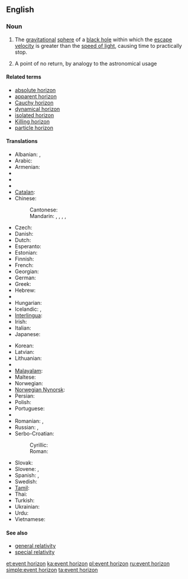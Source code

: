 {{wikipedia}}
==English==

===Noun===
{{en-noun|sg=[[event]] [[horizon]]}}

# {{astrophysics}} The [[gravitational]] [[sphere]] of a [[black hole]] within which the [[escape velocity]] is greater than the [[speed of light]], causing time to practically stop.
# A point of no return, by analogy to the astronomical usage

====Related terms====
* [[absolute horizon]]
* [[apparent horizon]]
* [[Cauchy horizon]]
* [[dynamical horizon]]
* [[isolated horizon]]
* [[Killing horizon]]
* [[particle horizon]]

====Translations====
{{trans-top|gravitational sphere within which light cannot escape}}
* Albanian: {{t|sq|horizont i ngjarjes|m}}, {{t|sq|horizont i ngjarjeve|m}}
* Arabic: {{t|ar|أفق الحدث|m|tr=ʾufuq al-ḥadaṯ}}
* Armenian: {{t-|hy|պատահարների հորիզոն|tr=pataharneri horizon}}
* {{trreq|eu}}
* {{trreq|bn}}
* {{trreq|bg}}
* [[Catalan]]: {{t-|ca|horitzó d'esdeveniments|m}}
* Chinese:
*: Cantonese: {{tø|zh-yue|事界|tr=si6 gaai3|sc=Hani}}
*: Mandarin: {{t|zh|事件視界|sc=Hani}}, {{t|zh|事件视界|tr=shìjiàn shìjiè|sc=Hani}}, {{t|zh|視界|sc=Hani}}, {{t|zh|视界|tr=shìjiè|sc=Hani}}, {{t|zh|事界|tr=shìjiè|sc=Hani}}
* Czech: {{t-|cs|horizont událostí|m}}
* Danish: {{t-|da|begivenhedshorisont|c}}
* Dutch: {{t-|nl|waarnemingshorizon}}
* Esperanto: {{t-|eo|eventa horizonto|xs=Esperanto}}
* Estonian: {{t|et|sündmuste horisont}}
* Finnish: {{t-|fi|tapahtumahorisontti}}
* French: {{t+|fr|horizon des événements|m}}
* Georgian: {{t-|ka|მოვლენათა ჰორიზონტი|sc=Geor|xs=Georgian}}
* German: {{t+|de|Ereignishorizont|m}}
* Greek: {{t|el|ορίζοντας γεγονότων|m|tr=orizontas yegonoton}}
* Hebrew: {{t-|he|אופק אירועים}}
* {{trreq|hi}}
* Hungarian: {{t-|hu|eseményhorizont}}
* Icelandic: {{t|is|sjónhvörf|n|p}}, {{t|is|skynmörk|n|p}}
* [[Interlingua]]: {{t-|ia|horizonte de eventos|xs=Interlingua}}
* Irish: {{t|ga|léaslíne theagmhais|f|xs=Irish}}
* Italian: {{t-|it|orizzonte degli eventi|m}}
* Japanese: {{t-|ja|事象の地平面|tr=じしょうのちへいめん, romaji jishō no chiheimen|sc=Jpan}}
{{trans-mid}}
* Korean: {{t-|ko|사상의 지평선|tr=sasang'ui jiphyeoseon|sc=Hang}}
* Latvian: {{t-|lv|notikumu horizonts|m|xs=Latvian}}
* Lithuanian: {{t-|lt|įvykių horizontas|m|xs=Lithuanian}}
* {{trreq|mk}}
* [[Malayalam]]: {{t|ml|സംഭവചക്രവാളം|sc=Mlym|xs=Malayalam}}
* Maltese: {{t|mt|orizzont avveniment|m|xs=Maltese}}
* Norwegian: {{t-|no|hendelseshorisont}}
* [[Norwegian Nynorsk]]: {{t-|nn|hendelseshorisont|xs=Norwegian Nynorsk}}
* Persian: {{t-|fa|افق رویداد|xs=Persian}}
* Polish: {{t-|pl|horyzont zdarzeń|m}}
* Portuguese: {{t-|pt|horizonte de eventos|m}}
* {{trreq|pa}}
* Romanian: {{t|ro|orizontul evenimentelor}},  {{t|ro|orizont de evenimente}}
* Russian: {{t-|ru|горизонт событий|m|tr=gorizónt sobýtij}},  {{t-|ru|сфера Шварцшильда|f|tr=sféra Švárcšil’da}}
* Serbo-Croatian:
*: Cyrillic: {{t|sh|хоризонт догађаја|sc=Cyrl|xs=Serbo-Croatian}}
*: Roman: {{t|sh|horizont događaja|xs=Serbo-Croatian}}
* Slovak: {{t-|sk|horizont udalostí}}
* Slovene: {{t-|sl|horizont dogodkov|m}},  {{t-|sl|dogodkovno obzorje|n|alt=dogódkovno obzórje}}
* Spanish: {{t-|es|horizonte de sucesos|m}},  {{t-|es|horizonte de eventos|m}}
* Swedish: {{t+|sv|händelsehorisont}}
* [[Tamil]]: {{t|ta|நிகழ்வெல்லை|xs=Tamil}}
* Thai: {{t|th|ขอบฟ้า เหตุการณ์|tr=kòp-fáa hàyt-gaan}}
* Turkish: {{t-|tr|olay ufku}}
* Ukrainian: {{t|uk|горизонт подій|xs=Ukrainian}}
* Urdu: {{t|ur|افق وقیعہ|xs=Urdu}}
* Vietnamese: {{t-|vi|chân trời sự kiện|xs=Vietnamese}}
{{trans-bottom}}

====See also====
* [[general relativity]]
* [[special relativity]]

[[et:event horizon]]
[[ka:event horizon]]
[[pl:event horizon]]
[[ru:event horizon]]
[[simple:event horizon]]
[[ta:event horizon]]